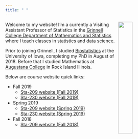 ```yaml
---
title: " "
---
```


<img style="float: right; width:30%; height:30%;" src="pphoto.jpg"> Welcome to my website!  I'm a currently a Visiting Assistant Professor of Statistics in the [Grinnell College Department of Mathematics and Statistics](http://www.grinnell.edu/academics/areas/math-stats) where I teach classes in statistics and data science.

Prior to joining Grinnell, I studied [Biostatistics](https://www.public-health.uiowa.edu/biostat/) at the University of Iowa, completing my PhD in August of 2018.  Before that I studied Mathematics at [Augustana College](https://www.augustana.edu/) in Rock Island Illinois.

Below are course website quick links:

- Fall 2019
    - [Sta-209 website (Fall 2019)](sta209f19.html)
    - [Sta-230 website (Fall 2019)](sta230f19.html)
- Spring 2019
    - [Sta-209 website (Spring 2019)](sta209s19.html)
    - [Sta-230 website (Spring 2019)](sta230s19.html)
- Fall 2018
    - [Sta-209 website (Fall 2018)](sta209f18.html)
